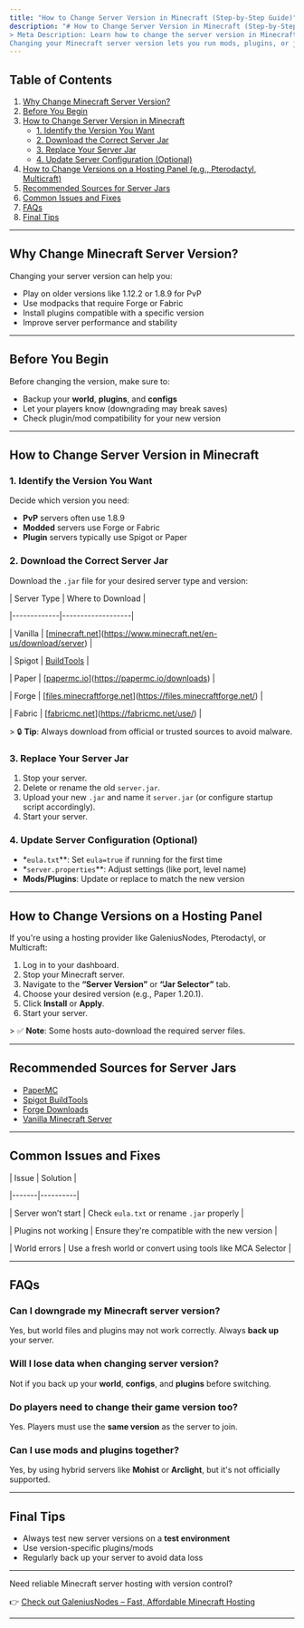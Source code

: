 ```yaml
---
title: "How to Change Server Version in Minecraft (Step-by-Step Guide)"
description: "# How to Change Server Version in Minecraft (Step-by-Step Guide)
> Meta Description: Learn how to change the server version in Minecraft to match your preferred game version. Step-by-step guide for Java Edition, with tips for Spigot, Paper, Forge, and more.
Changing your Minecraft server version lets you run mods, plugins, or just play with friends using a different game version. This guide shows you how to switch server versions for Java Edition with Spigot, Paper, Vanilla, Forge, and Fabric servers."
---
```


## Table of Contents

1. [Why Change Minecraft Server Version?](#why-change-minecraft-server-version)
2. [Before You Begin](#before-you-begin)
3. [How to Change Server Version in Minecraft](#how-to-change-server-version-in-minecraft)
   - [1. Identify the Version You Want](#1-identify-the-version-you-want)
   - [2. Download the Correct Server Jar](#2-download-the-correct-server-jar)
   - [3. Replace Your Server Jar](#3-replace-your-server-jar)
   - [4. Update Server Configuration (Optional)](#4-update-server-configuration-optional)
4. [How to Change Versions on a Hosting Panel (e.g., Pterodactyl, Multicraft)](#how-to-change-versions-on-a-hosting-panel)
5. [Recommended Sources for Server Jars](#recommended-sources-for-server-jars)
6. [Common Issues and Fixes](#common-issues-and-fixes)
7. [FAQs](#faqs)
8. [Final Tips](#final-tips)

---

## Why Change Minecraft Server Version?

Changing your server version can help you:

- Play on older versions like 1.12.2 or 1.8.9 for PvP
- Use modpacks that require Forge or Fabric
- Install plugins compatible with a specific version
- Improve server performance and stability

---

## Before You Begin

Before changing the version, make sure to:

- Backup your **world**, **plugins**, and **configs**
- Let your players know (downgrading may break saves)
- Check plugin/mod compatibility for your new version

---

## How to Change Server Version in Minecraft

### 1. Identify the Version You Want

Decide which version you need:

- **PvP** servers often use 1.8.9
- **Modded** servers use Forge or Fabric
- **Plugin** servers typically use Spigot or Paper

### 2. Download the Correct Server Jar

Download the `.jar` file for your desired server type and version:

| Server Type | Where to Download |

|-------------|-------------------|

| Vanilla     | [[minecraft.net](http://minecraft.net)](https://www.minecraft.net/en-us/download/server) |

| Spigot      | [BuildTools](https://www.spigotmc.org/wiki/buildtools/) |

| Paper       | [[papermc.io](http://papermc.io)](https://papermc.io/downloads) |

| Forge       | [[files.minecraftforge.net](http://files.minecraftforge.net)](https://files.minecraftforge.net/) |

| Fabric      | [[fabricmc.net](http://fabricmc.net)](https://fabricmc.net/use/) |

\> 🔒 **Tip**: Always download from official or trusted sources to avoid malware.

### 3. Replace Your Server Jar

1. Stop your server.
2. Delete or rename the old `server.jar`.
3. Upload your new `.jar` and name it `server.jar` (or configure startup script accordingly).
4. Start your server.

### 4. Update Server Configuration (Optional)

- \*`eula.txt`\*\*: Set `eula=true` if running for the first time
- \*`server.properties`\*\*: Adjust settings (like port, level name)
- **Mods/Plugins**: Update or replace to match the new version

---

## How to Change Versions on a Hosting Panel

If you're using a hosting provider like GaleniusNodes, Pterodactyl, or Multicraft:

1. Log in to your dashboard.
2. Stop your Minecraft server.
3. Navigate to the **“Server Version”** or **“Jar Selector”** tab.
4. Choose your desired version (e.g., Paper 1.20.1).
5. Click **Install** or **Apply**.
6. Start your server.

\> ✅ **Note**: Some hosts auto-download the required server files.

---

## Recommended Sources for Server Jars

- [PaperMC](https://papermc.io/downloads)
- [Spigot BuildTools](https://www.spigotmc.org/wiki/buildtools/)
- [Forge Downloads](https://files.minecraftforge.net/)
- [Vanilla Minecraft Server](https://www.minecraft.net/en-us/download/server)

---

## Common Issues and Fixes

| Issue | Solution |

|-------|----------|

| Server won’t start | Check `eula.txt` or rename `.jar` properly |

| Plugins not working | Ensure they're compatible with the new version |

| World errors | Use a fresh world or convert using tools like MCA Selector |

---

## FAQs

### Can I downgrade my Minecraft server version?

Yes, but world files and plugins may not work correctly. Always **back up** your server.

### Will I lose data when changing server version?

Not if you back up your **world**, **configs**, and **plugins** before switching.

### Do players need to change their game version too?

Yes. Players must use the **same version** as the server to join.

### Can I use mods and plugins together?

Yes, by using hybrid servers like **Mohist** or **Arclight**, but it's not officially supported.

---

## Final Tips

- Always test new server versions on a **test environment**
- Use version-specific plugins/mods
- Regularly back up your server to avoid data loss

---

Need reliable Minecraft server hosting with version control?

👉 [Check out GaleniusNodes – Fast, Affordable Minecraft Hosting](https://galeniusnodes.com)

---